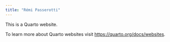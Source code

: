 ```yaml
---
title: "Rémi Passerotti"
---
```


This is a Quarto website.

To learn more about Quarto websites visit <https://quarto.org/docs/websites>.
